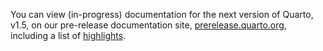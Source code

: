 You can view (in-progress) documentation for the next version of Quarto, v1.5, on our pre-release documentation site, [prerelease.quarto.org](https://prerelease.quarto.org), including a list of [highlights](https://prerelease.quarto.org/docs/prerelease/1.5/). 

